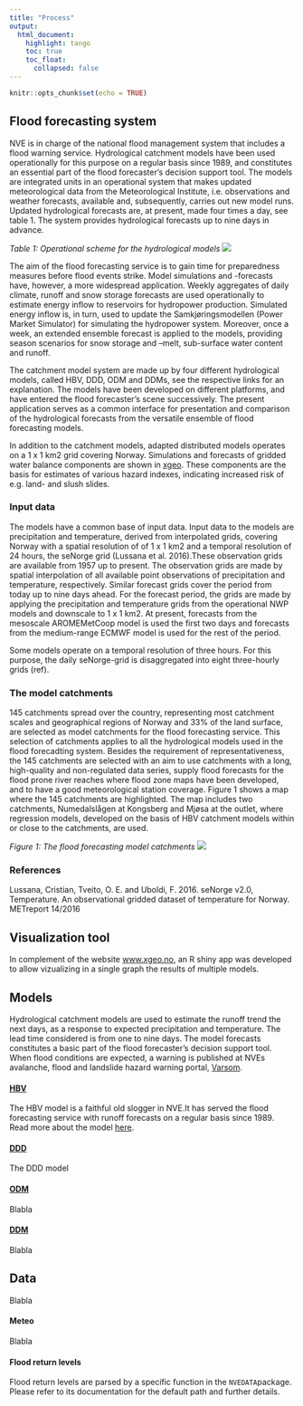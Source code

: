 ```yaml
---
title: "Process"
output: 
  html_document:
    highlight: tango
    toc: true
    toc_float:
      collapsed: false
---
```


```r
knitr::opts_chunk$set(echo = TRUE)
```


## Flood forecasting system

NVE is in charge of the national flood management system that includes a flood warning service. Hydrological catchment models have been used operationally for this purpose on a regular basis since 1989, and constitutes an essential part of the flood forecaster’s decision support tool. The models are integrated units in an operational system that makes updated meteorological data from the Meteorological Institute, i.e. observations and weather forecasts, available and, subsequently, carries out new model runs. Updated hydrological forecasts are, at present, made four times a day, see table 1. The system provides hydrological forecasts up to nine days in advance. 

*Table 1: Operational scheme for the hydrological models* ![](images/operasjonell_kjøring.JPG)

The aim of the flood forecasting service is to gain time for preparedness measures before flood events strike. Model simulations and -forecasts have, however, a more widespread application. Weekly aggregates of daily climate, runoff and snow storage forecasts are used operationally to estimate energy inflow to reservoirs for hydropower production. Simulated energy inflow is, in turn, used to update the Samkjøringsmodellen (Power Market Simulator) for simulating the hydropower system. Moreover, once a week, an extended ensemble forecast is applied to the models, providing season scenarios for snow storage and –melt, sub-surface water content and runoff.

The catchment model system are made up by four different hydrological models, called HBV, DDD, ODM and DDMs, see the respective links for an explanation. The models have been developed on different platforms, and have entered the flood forecaster’s scene successively. The present application serves as a common interface for presentation and comparison of the hydrological forecasts from the versatile ensemble of flood forecasting models. 

In addition to the catchment models, adapted distributed models operates on a 1 x 1 km2 grid covering Norway. Simulations and forecasts of gridded water balance components are shown in [xgeo](www.xgeo.no). These components are the basis for estimates of various hazard indexes, indicating increased risk of e.g. land- and slush slides.

### Input data

The models have a common base of input data. Input data to the models are precipitation and temperature, derived from interpolated grids, covering Norway with a spatial resolution of of 1 x 1 km2 and a temporal resolution of 24 hours, the seNorge grid (Lussana et al. 2016).These observation grids are available from 1957 up to present. The observation grids are made by spatial interpolation of all available point observations of precipitation and temperature, respectively. Similar forecast grids cover the period from today up to nine days ahead. For the forecast period, the grids are made by applying the precipitation and temperature grids from the operational NWP models and downscale to 1 x 1 km2. At present, forecasts from the mesoscale AROMEMetCoop model is used the first two days and forecasts from the medium-range ECMWF model is used for the rest of the period.

Some models operate on a temporal resolution of three hours. For this purpose, the daily seNorge-grid is disaggregated into eight three-hourly grids (ref).

### The model catchments

145 catchments spread over the country, representing most catchment scales and geographical regions of Norway and 33% of the land surface, are selected as model catchments for the flood forecasting service. This selection of catchments applies to all the hydrological models used in the flood forecadting system. Besides the requirement of representativeness, the 145 catchments are selected with an aim to use catchments with a long, high-quality and non-regulated data series, supply flood forecasts for the flood prone river reaches where flood zone maps have been developed, and to have a good meteorological station coverage. Figure 1 shows a map where the 145 catchments are highlighted. The map includes two catchments, Numedalslågen at Kongsberg and Mjøsa at the outlet, where regression models, developed on the basis of HBV catchment models within or close to the catchments, are used.

*Figure 1: The flood forecasting model catchments* ![](images/modellfeltene.PNG)

### References
Lussana, Cristian, Tveito, O. E. and Uboldi, F. 2016. seNorge v2.0, Temperature. An observational gridded dataset of temperature for Norway. METreport 14/2016

## Visualization tool

In complement of the website [www.xgeo.no](www.xgeo.no), an R shiny app was developed to allow vizualizing in a single graph the results of multiple models.

## Models

Hydrological catchment models are used to estimate the runoff trend the next days, as a response to expected precipitation and temperature. The lead time considered is from one to nine days. The model forecasts constitutes a basic part of the flood forecaster’s decision support tool. When flood conditions are expected, a warning is published at NVEs avalanche, flood and landslide hazard warning portal, [Varsom](www.varsom.no).

#### [HBV](HBV.html)

The HBV model is a faithful old slogger in NVE.It has served the flood forecasting service with runoff forecasts on a regular basis since 1989. Read more about the model [here](HBV.html).

#### [DDD](DDD.html)

The DDD model

#### [ODM](ODM.html)

Blabla

#### [DDM](DDM.html)

Blabla


## Data

Blabla

#### Meteo

Blabla

#### Flood return levels

Flood return levels are parsed by a specific function in the `NVEDATA`package. Please refer to its documentation for the default path and further details.
